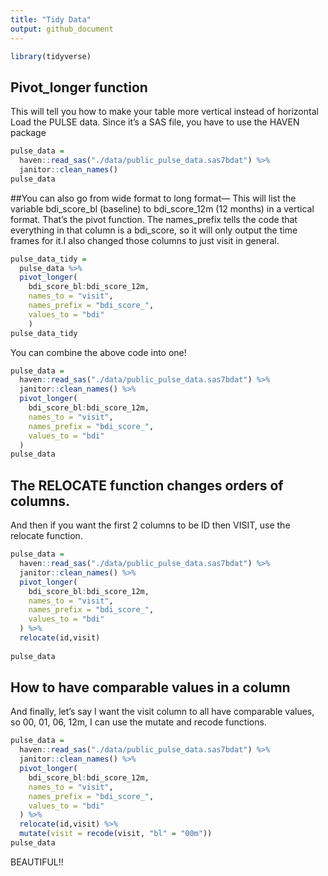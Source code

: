 ```yaml
---
title: "Tidy Data"
output: github_document
---
```


```r
library(tidyverse)
```


## Pivot_longer function
This will tell you how to make your table more vertical instead of horizontal 
Load the PULSE data. Since it's a SAS file, you have to use the HAVEN package

```r
pulse_data =
  haven::read_sas("./data/public_pulse_data.sas7bdat") %>% 
  janitor::clean_names()
pulse_data
```
##You can also go from wide format to long format--- 
This will list the variable bdi_score_bl (baseline) to bdi_score_12m (12 months) in a vertical format. That's the pivot function. The names_prefix tells the code that everything in that column is a bdi_score, so it will only output the time frames for it.I also changed those columns to just visit in general. 

```r
pulse_data_tidy =
  pulse_data %>% 
  pivot_longer(
    bdi_score_bl:bdi_score_12m,
    names_to = "visit", 
    names_prefix = "bdi_score_",
    values_to = "bdi"
    )
pulse_data_tidy

```
You can combine the above code into one! 

```r
pulse_data =
  haven::read_sas("./data/public_pulse_data.sas7bdat") %>% 
  janitor::clean_names() %>% 
  pivot_longer(
    bdi_score_bl:bdi_score_12m, 
    names_to = "visit",
    names_prefix = "bdi_score_",
    values_to = "bdi"
  )
pulse_data
```
## The RELOCATE function changes orders of columns. 
And then if you want the first 2 columns to be ID then VISIT, use the relocate function.

```r
pulse_data =
  haven::read_sas("./data/public_pulse_data.sas7bdat") %>% 
  janitor::clean_names() %>% 
  pivot_longer(
    bdi_score_bl:bdi_score_12m, 
    names_to = "visit",
    names_prefix = "bdi_score_",
    values_to = "bdi"
  ) %>% 
  relocate(id,visit) 
  
pulse_data
```
## How to have comparable values in a column
And finally, let's say I want the visit column to all have comparable values, so 00, 01, 06, 12m, I can use the mutate and recode functions. 

```r
pulse_data =
  haven::read_sas("./data/public_pulse_data.sas7bdat") %>% 
  janitor::clean_names() %>% 
  pivot_longer(
    bdi_score_bl:bdi_score_12m, 
    names_to = "visit",
    names_prefix = "bdi_score_",
    values_to = "bdi"
  ) %>% 
  relocate(id,visit) %>% 
  mutate(visit = recode(visit, "bl" = "00m"))
pulse_data
```
BEAUTIFUL!! 

